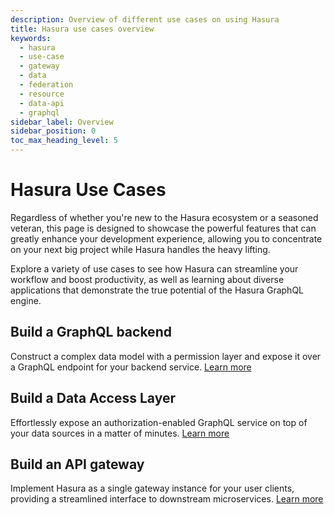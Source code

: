 ```yaml
---
description: Overview of different use cases on using Hasura
title: Hasura use cases overview
keywords:
  - hasura
  - use-case
  - gateway
  - data
  - federation
  - resource
  - data-api
  - graphql
sidebar_label: Overview
sidebar_position: 0
toc_max_heading_level: 5
---
```



# Hasura Use Cases

Regardless of whether you're new to the Hasura ecosystem or a seasoned veteran, this page is designed to showcase the
powerful features that can greatly enhance your development experience, allowing you to concentrate on your next big
project while Hasura handles the heavy lifting.

Explore a variety of use cases to see how Hasura can streamline your workflow and boost productivity, as well as
learning about diverse applications that demonstrate the true potential of the Hasura GraphQL engine.

## Build a GraphQL backend

Construct a complex data model with a permission layer and expose it over a GraphQL endpoint for your backend service.
[Learn more](/getting-started/use-case/gql-backend.mdx)

<Thumbnail src="/img/use-case-overview/gql-backend.svg" alt="Hasura GraphQL Backend overview" width="600px" />

## Build a Data Access Layer

Effortlessly expose an authorization-enabled GraphQL service on top of your data sources in a matter of minutes.
[Learn more](/getting-started/use-case/data-api.mdx)

<Thumbnail src="/img/use-case-overview/data-api.svg" alt="Hasura Data API overview" width="600px" />

## Build an API gateway

Implement Hasura as a single gateway instance for your user clients, providing a streamlined interface to downstream
microservices. [Learn more](/getting-started/use-case/api-gateway.mdx)

<Thumbnail src="/img/use-case-overview/api-gateway.svg" alt="Hasura API Gateway overview" width="600px" />
